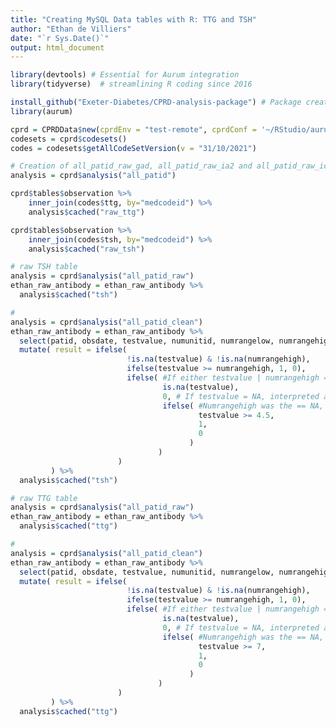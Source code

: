 ```yaml
---
title: "Creating MySQL Data tables with R: TTG and TSH"
author: "Ethan de Villiers"
date: "`r Sys.Date()`"
output: html_document
---
```


``` r
library(devtools) # Essential for Aurum integration
library(tidyverse)  # streamlining R coding since 2016

install_github("Exeter-Diabetes/CPRD-analysis-package") # Package created by Exeter University to work with CPRD data
library(aurum)

cprd = CPRDData$new(cprdEnv = "test-remote", cprdConf = '~/RStudio/aurum.yaml')
codesets = cprd$codesets()
codes = codesets$getAllCodeSetVersion(v = "31/10/2021")
```


``` r
# Creation of all_patid_raw_gad, all_patid_raw_ia2 and all_patid_raw_ica
analysis = cprd$analysis("all_patid")

cprd$tables$observation %>%
    inner_join(codes$ttg, by="medcodeid") %>%
    analysis$cached("raw_ttg")

cprd$tables$observation %>%
    inner_join(codes$tsh, by="medcodeid") %>%
    analysis$cached("raw_tsh")

```

``` r
# raw TSH table
analysis = cprd$analysis("all_patid_raw")
ethan_raw_antibody = ethan_raw_antibody %>%
  analysis$cached("tsh")

# 
analysis = cprd$analysis("all_patid_clean")
ethan_raw_antibody = ethan_raw_antibody %>%
  select(patid, obsdate, testvalue, numunitid, numrangelow, numrangehigh) %>%
  mutate( result = ifelse( 
                          !is.na(testvalue) & !is.na(numrangehigh),
                          ifelse(testvalue >= numrangehigh, 1, 0),
                          ifelse( #If either testvalue | numrangehigh == NA
                                  is.na(testvalue),
                                  0, # If testvalue = NA, interpreted as negative test
                                  ifelse( #Numrangehigh was the == NA, if value >11, then positive
                                          testvalue >= 4.5,
                                          1,
                                          0
                                        )
                                 ) 
                        )
         ) %>%
  analysis$cached("tsh")
```

``` r
# raw TTG table
analysis = cprd$analysis("all_patid_raw")
ethan_raw_antibody = ethan_raw_antibody %>%
  analysis$cached("ttg")

# 
analysis = cprd$analysis("all_patid_clean")
ethan_raw_antibody = ethan_raw_antibody %>%
  select(patid, obsdate, testvalue, numunitid, numrangelow, numrangehigh) %>%
  mutate( result = ifelse( 
                          !is.na(testvalue) & !is.na(numrangehigh),
                          ifelse(testvalue >= numrangehigh, 1, 0),
                          ifelse( #If either testvalue | numrangehigh == NA
                                  is.na(testvalue),
                                  0, # If testvalue = NA, interpreted as negative test
                                  ifelse( #Numrangehigh was the == NA, if value >11, then positive
                                          testvalue >= 7,
                                          1,
                                          0
                                        )
                                 ) 
                        )
         ) %>%
  analysis$cached("ttg")
```

